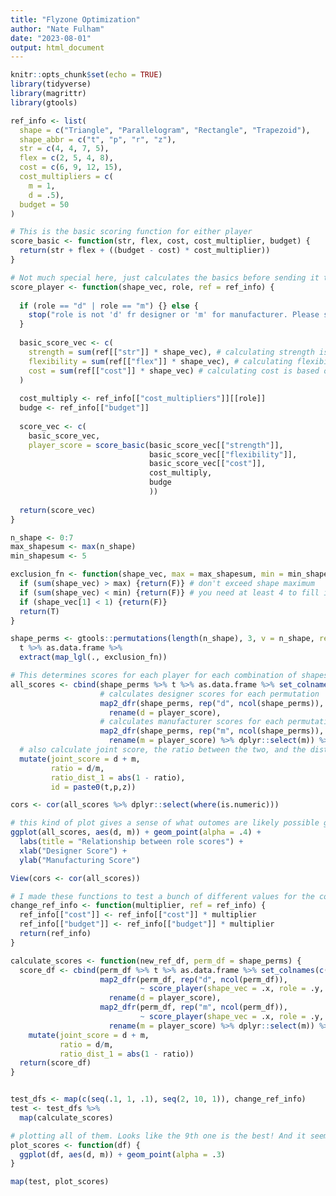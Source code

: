 ```yaml
---
title: "Flyzone Optimization"
author: "Nate Fulham"
date: "2023-08-01"
output: html_document
---
```


```r
knitr::opts_chunk$set(echo = TRUE)
library(tidyverse)
library(magrittr)
library(gtools)
```

```r
ref_info <- list(
  shape = c("Triangle", "Parallelogram", "Rectangle", "Trapezoid"),
  shape_abbr = c("t", "p", "r", "z"),
  str = c(4, 4, 7, 5),
  flex = c(2, 5, 4, 8),
  cost = c(6, 9, 12, 15),
  cost_multipliers = c(
    m = 1,
    d = .5),
  budget = 50
)
```

```r

# This is the basic scoring function for either player
score_basic <- function(str, flex, cost, cost_multiplier, budget) {
  return(str + flex + ((budget - cost) * cost_multiplier))
}

# Not much special here, just calculates the basics before sending it to score_basic
score_player <- function(shape_vec, role, ref = ref_info) {
  
  if (role == "d" | role == "m") {} else {
    stop("role is not 'd' fr designer or 'm' for manufacturer. Please specifiy to calculate scores:")
  }
  
  basic_score_vec <- c(
    strength = sum(ref[["str"]] * shape_vec), # calculating strength is based on ref_info
    flexibility = sum(ref[["flex"]] * shape_vec), # calculating flexibility is based on ref_info
    cost = sum(ref[["cost"]] * shape_vec) # calculating cost is based on ref_info
  )
  
  cost_multiply <- ref_info[["cost_multipliers"]][[role]]
  budge <- ref_info[["budget"]]
  
  score_vec <- c(
    basic_score_vec,
    player_score = score_basic(basic_score_vec[["strength"]],
                               basic_score_vec[["flexibility"]],
                               basic_score_vec[["cost"]],
                               cost_multiply,
                               budge
                               ))
  
  return(score_vec)
}
```

```r
n_shape <- 0:7
max_shapesum <- max(n_shape)
min_shapesum <- 5

exclusion_fn <- function(shape_vec, max = max_shapesum, min = min_shapesum) {
  if (sum(shape_vec) > max) {return(F)} # don't exceed shape maximum
  if (sum(shape_vec) < min) {return(F)} # you need at least 4 to fill in the figure
  if (shape_vec[1] < 1) {return(F)}
  return(T)
}

shape_perms <- gtools::permutations(length(n_shape), 3, v = n_shape, repeats.allowed = T) %>% 
  t %>% as.data.frame %>% 
  extract(map_lgl(., exclusion_fn))
```

```r
# This determines scores for each player for each combination of shapes used to fill in the outline of the plane
all_scores <- cbind(shape_perms %>% t %>% as.data.frame %>% set_colnames(c("t", "p", "z")), 
                    # calculates designer scores for each permutation
                    map2_dfr(shape_perms, rep("d", ncol(shape_perms)), score_player) %>% 
                      rename(d = player_score), 
                    # calculates manufacturer scores for each permutation
                    map2_dfr(shape_perms, rep("m", ncol(shape_perms)), score_player) %>% 
                      rename(m = player_score) %>% dplyr::select(m)) %>% 
  # also calculate joint score, the ratio between the two, and the distance from 1
  mutate(joint_score = d + m,
         ratio = d/m,
         ratio_dist_1 = abs(1 - ratio),
         id = paste0(t,p,z))

cors <- cor(all_scores %>% dplyr::select(where(is.numeric)))
```

```r
# this kind of plot gives a sense of what outomes are likely possible given at least the constraints we know
ggplot(all_scores, aes(d, m)) + geom_point(alpha = .4) +
  labs(title = "Relationship between role scores") +
  xlab("Designer Score") +
  ylab("Manufacturing Score")
```

```r
View(cors <- cor(all_scores))
```


```r
# I made these functions to test a bunch of different values for the cost measure to try to optimize for something very integrative. It essentially just runs the same thing as all the above but for different cost/budget numbers
change_ref_info <- function(multiplier, ref = ref_info) {
  ref_info[["cost"]] <- ref_info[["cost"]] * multiplier
  ref_info[["budget"]] <- ref_info[["budget"]] * multiplier
  return(ref_info)
}

calculate_scores <- function(new_ref_df, perm_df = shape_perms) {
  score_df <- cbind(perm_df %>% t %>% as.data.frame %>% set_colnames(c("t", "p", "z")),
                    map2_dfr(perm_df, rep("d", ncol(perm_df)), 
                             ~ score_player(shape_vec = .x, role = .y, ref = new_ref_df)) %>% 
                      rename(d = player_score), 
                    map2_dfr(perm_df, rep("m", ncol(perm_df)), 
                             ~ score_player(shape_vec = .x, role = .y, ref = new_ref_df)) %>% 
                      rename(m = player_score) %>% dplyr::select(m)) %>% 
    mutate(joint_score = d + m,
           ratio = d/m,
           ratio_dist_1 = abs(1 - ratio))
  return(score_df)
}


test_dfs <- map(c(seq(.1, 1, .1), seq(2, 10, 1)), change_ref_info) 
test <- test_dfs %>% 
  map(calculate_scores)
```

```r
# plotting all of them. Looks like the 9th one is the best! And it seems to be somewhat accessible numbers-wise, hopefully remaining not very taxing on participants. 
plot_scores <- function(df) {
  ggplot(df, aes(d, m)) + geom_point(alpha = .3)
}

map(test, plot_scores)
```

